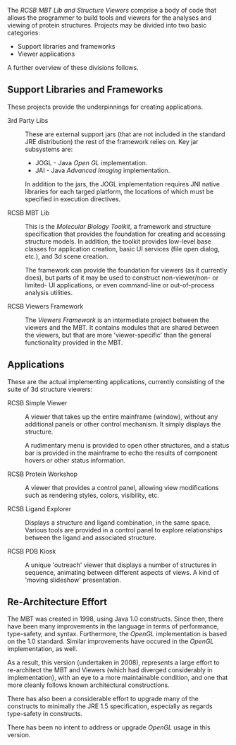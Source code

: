 <p>
The <em>RCSB MBT Lib and Structure Viewers</em> comprise a body of code that allows the programmer
to build tools and viewers for the analyses and viewing of protein structures.  Projects may be divided
into two basic categories:
<ul>
<li>Support libraries and frameworks</li>
<li>Viewer applications</li>
</ul>
<p>
A further overview of these divisions follows.</p>

== Support Libraries and Frameworks ==
<p>
These projects provide the underpinnings for creating applications.</p>
<dl>
<dt>3rd Party Libs</dt>
<dd>
These are external support jars (that are not included in the standard JRE distribution) 
the rest of the framework relies on.  Key jar subsystems are:
<ul>
<li>JOGL - Java <em>Open GL</em> implementation.</li>
<li>JAI - Java <em>Advanced Imaging</em> implementation.</li>
</ul>
In addition to the jars, the JOGL implementation requires JNI native libraries for each targed
platform, the locations of which must be specified in execution directives.</dd>
<dt>RCSB MBT Lib</dt>
<dd>
This is the <em>Molecular Biology Toolkit</em>, a framework and structure specification that provides
the foundation for creating and accessing structure models.  In addition, the toolkit provides
low-level base classes for application creation, basic UI services (file open dialog, etc.), and 3d
scene creation.</dd>
<dd>
The framework can provide the foundation for viewers (as it currently does), but parts of it may be
used to construct non-viewer/non- or limited- UI applications, or even command-line or out-of-process
analysis utilities.</dd>
<dt>RCSB Viewers Framework</dt>
<dd>
The <em>Viewers Framework</em> is an intermediate project between the viewers and the MBT.  It contains
modules that are shared between the viewers, but that are more 'viewer-specific' than the general
functionality provided in the MBT.</dd>
</dl>
==Applications==
<p>
These are the actual implementing applications, currently consisting of the suite of 3d structure
viewers:
<dl>
<dt>RCSB Simple Viewer</dt>
<dd>
A viewer that takes up the entire mainframe (window), without any additional panels or other control
mechanism.  It simply displays the structure.</dd>
<dd>
A rudimentary menu is provided to open other structures, and a status bar is provided in the mainframe
to echo the results of component hovers or other status information.</dd>
<dt>RCSB Protein Workshop</dt>
<dd>
A viewer that provides a control panel, allowing view modifications such as rendering styles, colors,
visibility, etc.</dd>
<dt>RCSB Ligand Explorer</dt>
<dd>
Displays a structure and ligand combination, in the same space.  Various tools are provided in a
control panel to explore relationships between the ligand and associated structure.</dd>
<dt>RCSB PDB Kiosk</dt>
<dd>
A unique 'outreach' viewer that displays a number of structures in sequence, animating between
different aspects of views.  A kind of 'moving slideshow' presentation.</dd>
</dl>
==Re-Architecture Effort==
<p>
The MBT was created in 1998, using Java 1.0 constructs.  Since then, there have been many improvements
in the language in terms of performance, type-safety, and syntax.  Furthermore, the
<em>OpenGL</em> implementation is based on the 1.0 standard.  Similar improvements have occured 
in the <em>OpenGL</em> implementation, as well.</p>
<p>
As a result, this version (undertaken in 2008), represents a large effort to re-architect the MBT and
Viewers (which had
diverged considerably in implementation), with an eye to a more maintainable condition, and one that
more cleanly follows known architectural constructions.</p>
<p>
There has also been a considerable effort to upgrade many of the constructs to minimally the JRE 1.5
specification, especially as regards type-safety in constructs.</p>
<p>
There has been no intent to address or upgrade <em>OpenGL</em> usage in this version.</p>